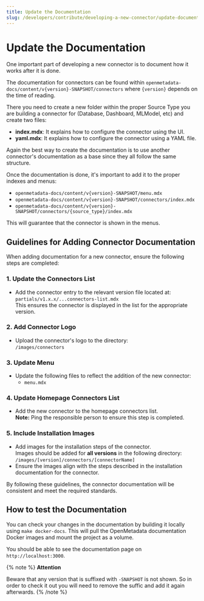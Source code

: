 ```yaml
---
title: Update the Documentation
slug: /developers/contribute/developing-a-new-connector/update-documentation
---
```


# Update the Documentation

One important part of developing a new connector is to document how it works after it is done.

The documentation for connectors can be found within `openmetadata-docs/content/v{version}-SNAPSHOT/connectors`
where `{version}` depends on the time of reading.

There you need to create a new folder within the proper Source Type you are building a connector for (Database, Dashboard, MLModel, etc) and create two files:

- **index.mdx**: It explains how to configure the connector using the UI.
- **yaml.mdx**: It explains how to configure the connector using a YAML file.

Again the best way to create the documentation is to use another connector's documentation as a base since they all follow the same structure.

Once the documentation is done, it's important to add it to the proper indexes and menus:

- `openmetadata-docs/content/v{version}-SNAPSHOT/menu.mdx`
- `openmetadata-docs/content/v{version}-SNAPSHOT/connectors/index.mdx`
- `openmetadata-docs/content/v{version}-SNAPSHOT/connectors/{source_type}/index.mdx`

This will guarantee that the connector is shown in the menus.

## Guidelines for Adding Connector Documentation

When adding documentation for a new connector, ensure the following steps are completed:

### 1. Update the Connectors List
- Add the connector entry to the relevant version file located at:  
  `partials/v1.x.x/...connectors-list.mdx`  
  This ensures the connector is displayed in the list for the appropriate version.

### 2. Add Connector Logo
- Upload the connector's logo to the directory:  
  `/images/connectors`

### 3. Update Menu
- Update the following files to reflect the addition of the new connector:
  - `menu.mdx`

### 4. Update Homepage Connectors List
- Add the new connector to the homepage connectors list.  
  **Note:** Ping the responsible person to ensure this step is completed.

### 5. Include Installation Images
- Add images for the installation steps of the connector.  
  Images should be added for **all versions** in the following directory:  
  `/images/[version]/connectors/[connectorName]`  
- Ensure the images align with the steps described in the installation documentation for the connector.

By following these guidelines, the connector documentation will be consistent and meet the required standards.

## How to test the Documentation

You can check your changes in the documentation by building it locally using `make docker-docs`. This will pull the OpenMetadata documentation Docker images and mount the project as a volume.

You should be able to see the documentation page on `http://localhost:3000`.

{% note %}
**Attention**

Beware that any version that is suffixed with `-SNAPSHOT` is not shown. So in order to check it out you will need to remove the suffic and add it again afterwards.
{% /note %}
